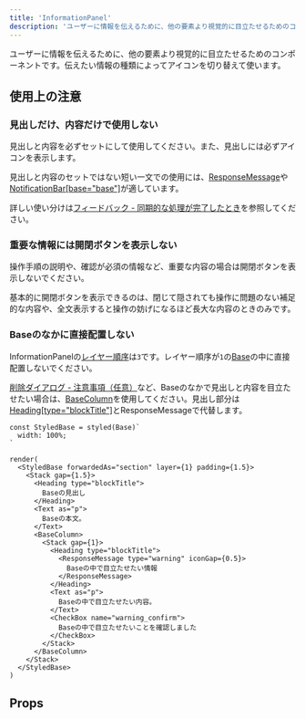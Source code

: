 ```yaml
---
title: 'InformationPanel'
description: 'ユーザーに情報を伝えるために、他の要素より視覚的に目立たせるためのコンポーネントです。'
---
```


ユーザーに情報を伝えるために、他の要素より視覚的に目立たせるためのコンポーネントです。伝えたい情報の種類によってアイコンを切り替えて使います。

<ComponentStory name="InformationPanel" />

## 使用上の注意

### 見出しだけ、内容だけで使用しない

見出しと内容を必ずセットにして使用してください。また、見出しには必ずアイコンを表示します。

見出しと内容のセットではない短い一文での使用には、[ResponseMessage](/products/components/response-message/)や[NotificationBar[base="base"]](/products/components/notification-bar/)が適しています。

詳しい使い分けは[フィードバック - 同期的な処理が完了したとき](/products/design-patterns/feedback/#h3-6)を参照してください。

### 重要な情報には開閉ボタンを表示しない

操作手順の説明や、確認が必須の情報など、重要な内容の場合は開閉ボタンを表示しないでください。

基本的に開閉ボタンを表示できるのは、閉じて隠されても操作に問題のない補足的な内容や、全文表示すると操作の妨げになるほど長大な内容のときのみです。

### Baseのなかに直接配置しない

InformationPanelの[レイヤー順序](/products/design-tokens/z-index/#h2-1)は`3`です。レイヤー順序が`1`の[Base](/products/components/base/)の中に直接配置しないでください。



[削除ダイアログ - 注意事項（任意）](/products/design-patterns/delete-dialog/#h3-4)など、Baseのなかで見出しと内容を目立たせたい場合は、[BaseColumn](/products/components/base/base-column/)を使用してください。見出し部分は[Heading[type="blockTitle"]](/products/components/heading/)とResponseMessageで代替します。


```tsx editable withStyled codeBlock
const StyledBase = styled(Base)`
  width: 100%;
`

render(
  <StyledBase forwardedAs="section" layer={1} padding={1.5}>
    <Stack gap={1.5}>
      <Heading type="blockTitle">
        Baseの見出し
      </Heading>
      <Text as="p">
        Baseの本文。
      </Text>
      <BaseColumn>
        <Stack gap={1}>
          <Heading type="blockTitle">
            <ResponseMessage type="warning" iconGap={0.5}>
              Baseの中で目立たせたい情報
            </ResponseMessage>
          </Heading>
          <Text as="p">
            Baseの中で目立たせたい内容。
          </Text>
          <CheckBox name="warning_confirm">
            Baseの中で目立たせたいことを確認しました
          </CheckBox>
        </Stack>
      </BaseColumn>
    </Stack>
  </StyledBase>
)
```

## Props

<ComponentPropsTable name="InformationPanel" />


